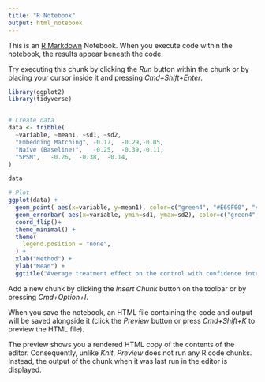 ```yaml
---
title: "R Notebook"
output: html_notebook
---
```


This is an [R Markdown](http://rmarkdown.rstudio.com) Notebook. When you execute code within the notebook, the results appear beneath the code. 

Try executing this chunk by clicking the *Run* button within the chunk or by placing your cursor inside it and pressing *Cmd+Shift+Enter*. 

```r
library(ggplot2)
library(tidyverse)


# Create data
data <- tribble(
  ~variable, ~mean1, ~sd1, ~sd2,
  "Embedding Matching",	-0.17,	-0.29,-0.05,
  "Naïve (Baseline)",	-0.25,	-0.39,-0.11,
  "SPSM",	-0.26,	-0.38,	-0.14,
)

data

# Plot
ggplot(data) +
  geom_point( aes(x=variable, y=mean1), color=c("green4", "#E69F00", "#56B4E9"), size=3 ) +
  geom_errorbar( aes(x=variable, ymin=sd1, ymax=sd2), color=c("green4", "#E69F00", "#56B4E9"), width = 0.2) +
  coord_flip()+
  theme_minimal() +
  theme(
    legend.position = "none",
  ) +
  xlab("Method") +
  ylab("Mean") +
  ggtitle("Average treatment effect on the control with confidence interval") + theme(plot.title = element_text(hjust = 0.5))
```

Add a new chunk by clicking the *Insert Chunk* button on the toolbar or by pressing *Cmd+Option+I*.

When you save the notebook, an HTML file containing the code and output will be saved alongside it (click the *Preview* button or press *Cmd+Shift+K* to preview the HTML file). 

The preview shows you a rendered HTML copy of the contents of the editor. Consequently, unlike *Knit*, *Preview* does not run any R code chunks. Instead, the output of the chunk when it was last run in the editor is displayed.

